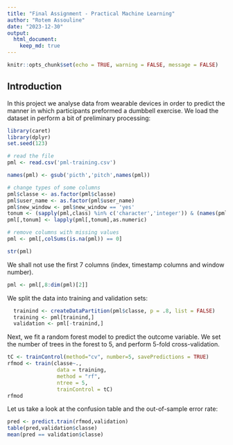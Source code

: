 ```yaml
---
title: "Final Assignment - Practical Machine Learning"
author: "Rotem Assouline"
date: "2023-12-30"
output:
  html_document:
    keep_md: true
---
```


```r
knitr::opts_chunk$set(echo = TRUE, warning = FALSE, message = FALSE)
```

## Introduction 

In this project we analyse data from wearable devices in order to predict the manner in which participants preformed a dumbbell exercise. We load the dataset in perform a bit of preliminary processing:

```r
library(caret)
library(dplyr)
set.seed(123)

# read the file
pml <- read.csv('pml-training.csv')

names(pml) <- gsub('picth','pitch',names(pml))

# change types of some columns
pml$classe <- as.factor(pml$classe) 
pml$user_name <- as.factor(pml$user_name)
pml$new_window <- pml$new_window == 'yes'
tonum <- (sapply(pml,class) %in% c('character','integer')) & (names(pml) != 'cvtd_timestamp')
pml[,tonum] <- lapply(pml[,tonum],as.numeric) 

# remove columns with missing values
pml <- pml[,colSums(is.na(pml)) == 0] 

str(pml)
```

We shall not use the first 7 columns (index, timestamp columns and window number).

```r
pml <- pml[,8:dim(pml)[2]]
```

We split the data into training and validation sets:

```r
  trainind <- createDataPartition(pml$classe, p = .8, list = FALSE)
  training <- pml[trainind,]
  validation <- pml[-trainind,]
```

Next, we fit a random forest model to predict the outcome variable. We set the number of trees in the forest to 5, and perform 5-fold cross-validation.

```r
tC <- trainControl(method="cv", number=5, savePredictions = TRUE)
rfmod <- train(classe~.,
                data = training,
                method = "rf",
                ntree = 5,
                trainControl = tC)
rfmod
```

Let us take a look at the confusion table and the out-of-sample error rate:

```r
pred <- predict.train(rfmod,validation)
table(pred,validation$classe)
mean(pred == validation$classe)
```
